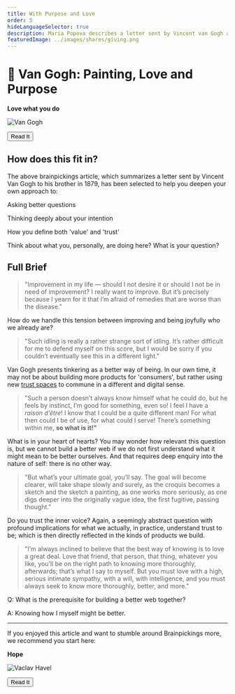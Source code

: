 ```yaml
---
title: With Purpose and Love
order: 5
hideLanguageSelector: true
description: Maria Popova describes a letter sent by Vincent van Gogh about love and purpose. The best way of knowing is to love a great deal.
featuredImage: ../images/shares/giving.png
---
```


# 🎨 Van Gogh: Painting, Love and Purpose

<InfoBlock>

<Box>

**Love what you do**

![Van Gogh](/images/mod0-img/vangoghselfportrait.jpg)

<Aligner center>
<Button to="https://www.brainpickings.org/2014/12/01/van-gogh-purpose-letter/">Read It</Button>
</Aligner>

</Box>

</InfoBlock>

## How does this fit in?

The above brainpickings article, which summarizes a letter sent by Vincent Van Gogh to his brother in 1879, has been selected to help you deepen your own approach to:

<Process>

Asking better questions

Thinking deeply about your intention

How you define both 'value' and 'trust'

Think about what you, personally, are doing here? What is your question?

</Process>

## Full Brief

> "Improvement in my life — should I not desire it or should I not be in need of improvement? I really want to improve. But it’s precisely because I yearn for it that I’m afraid of remedies that are worse than the disease." 

How do we handle this tension between improving and being joyfully who we already are?

> "Such idling is really a rather strange sort of idling. It’s rather difficult for me to defend myself on this score, but I would be sorry if you couldn’t eventually see this in a different light."

Van Gogh presents tinkering as a better way of being. In our own time, it may not be about building more products for 'consumers', but rather using new [trust spaces](/learn/module-0/trust) to commune in a different and digital sense.

> "Such a person doesn’t always know himself what he could do, but he feels by instinct, I’m good for something, even so! I feel I have a *raison d’être*! I know that I could be a quite different man! For what then could I be of use, for what could I serve! There’s something within me, **so what is it!"**

What is in your heart of hearts? You may wonder how relevant this question is, but we cannot build a better web if we do not first understand what it might mean to be better ourselves. And that requires deep enquiry into the nature of self: there is no other way.

> "But what’s your ultimate goal, you’ll say. The goal will become clearer, will take shape slowly and surely, as the croquis becomes a sketch and the sketch a painting, as one works more seriously, as one digs deeper into the originally vague idea, the first fugitive, passing thought."

Do you trust the inner voice? Again, a seemingly abstract question with profound implications for what we actually, in practice, understand trust to be; which is then directly reflected in the kinds of products we build.

> "I’m always inclined to believe that the best way of knowing is to love a great deal. Love that friend, that person, that thing, whatever you like, you’ll be on the right path to knowing more thoroughly, afterwards; that’s what I say to myself. But you must love with a high, serious intimate sympathy, with a will, with intelligence, and you must always seek to know more thoroughly, better, and more."

<Flash>

<Card>

Q: What is the prerequisite for building a better web together?

A: Knowing how I myself might be better.

</Card>

</Flash>

---

If you enjoyed this article and want to stumble around Brainpickings more, we recommend you start here:

<InfoBlock>

<Box>

**Hope**

![Vaclav Havel](/images/mod0-img/impossible.jpg)

<Aligner center>
<Button to="https://www.brainpickings.org/2019/09/22/vaclav-havel-hope/">
    Read It
</Button>
</Aligner>

</Box>

</InfoBlock>

